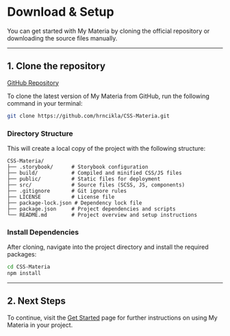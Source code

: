 

<Meta title="Download & Setup" />

# Download & Setup

You can get started with My Materia by cloning the official repository or downloading the source files manually.

---

## 1. Clone the repository

[GitHub Repository](https://github.com/hrncikla/CSS-Materia)

To clone the latest version of My Materia from GitHub, run the following command in your terminal:

```bash
git clone https://github.com/hrncikla/CSS-Materia.git
```

### Directory Structure

This will create a local copy of the project with the following structure:

```
CSS-Materia/
├── .storybook/      # Storybook configuration
├── build/           # Compiled and minified CSS/JS files
├── public/          # Static files for deployment
├── src/             # Source files (SCSS, JS, components)
├── .gitignore       # Git ignore rules
├── LICENSE          # License file
├── package-lock.json # Dependency lock file
├── package.json     # Project dependencies and scripts
└── README.md        # Project overview and setup instructions 
```

### Install Dependencies

After cloning, navigate into the project directory and install the required packages:

```bash
cd CSS-Materia
npm install
```

---

## 2. Next Steps

To continue, visit the [Get Started](./?path=/docs/get-started--docs) page for further instructions on using My Materia in your project.

